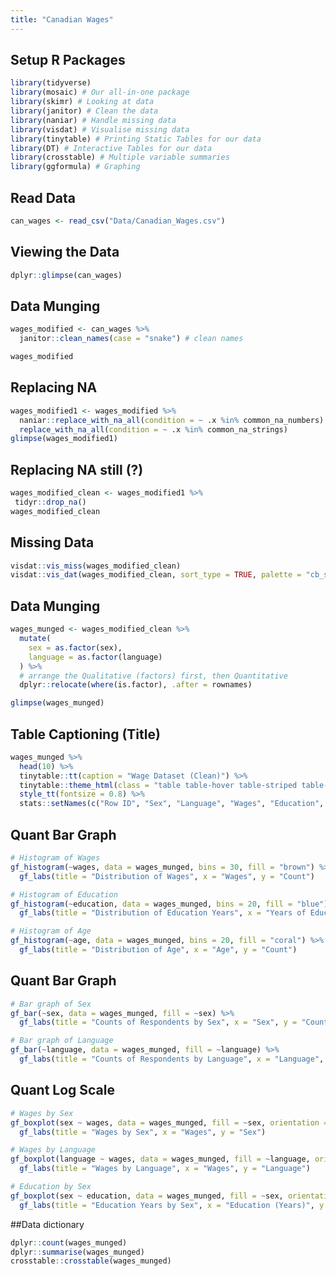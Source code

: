 ```yaml
---
title: "Canadian Wages"
---
```


## Setup R Packages

```r
library(tidyverse)
library(mosaic) # Our all-in-one package
library(skimr) # Looking at data
library(janitor) # Clean the data
library(naniar) # Handle missing data
library(visdat) # Visualise missing data
library(tinytable) # Printing Static Tables for our data
library(DT) # Interactive Tables for our data
library(crosstable) # Multiple variable summaries
library(ggformula) # Graphing
```

## Read Data

```r
can_wages <- read_csv("Data/Canadian_Wages.csv")
```

## Viewing the Data

```r
dplyr::glimpse(can_wages)
```

## Data Munging

```r
wages_modified <- can_wages %>%
  janitor::clean_names(case = "snake") # clean names

wages_modified
```

## Replacing NA

```r
wages_modified1 <- wages_modified %>%
  naniar::replace_with_na_all(condition = ~ .x %in% common_na_numbers) %>%
  replace_with_na_all(condition = ~ .x %in% common_na_strings)
glimpse(wages_modified1)
```

## Replacing NA still (?)

```r
wages_modified_clean <- wages_modified1 %>% 
 tidyr::drop_na() 
wages_modified_clean
```

## Missing Data

```r
visdat::vis_miss(wages_modified_clean)
visdat::vis_dat(wages_modified_clean, sort_type = TRUE, palette = "cb_safe")
```

## Data Munging

```r
wages_munged <- wages_modified_clean %>%
  mutate(
    sex = as.factor(sex),
    language = as.factor(language)
  ) %>%
  # arrange the Qualitative (factors) first, then Quantitative
  dplyr::relocate(where(is.factor), .after = rownames)

glimpse(wages_munged)

```

## Table Captioning (Title)

```r
wages_munged %>%
  head(10) %>%
  tinytable::tt(caption = "Wage Dataset (Clean)") %>%
  tinytable::theme_html(class = "table table-hover table-striped table-condensed") %>%
  style_tt(fontsize = 0.8) %>%
  stats::setNames(c("Row ID", "Sex", "Language", "Wages", "Education", "Age"))

```

## Quant Bar Graph

```r
# Histogram of Wages
gf_histogram(~wages, data = wages_munged, bins = 30, fill = "brown") %>%
  gf_labs(title = "Distribution of Wages", x = "Wages", y = "Count")

# Histogram of Education
gf_histogram(~education, data = wages_munged, bins = 20, fill = "blue") %>%
  gf_labs(title = "Distribution of Education Years", x = "Years of Education", y = "Count")

# Histogram of Age
gf_histogram(~age, data = wages_munged, bins = 20, fill = "coral") %>%
  gf_labs(title = "Distribution of Age", x = "Age", y = "Count")

```

## Quant Bar Graph

```r
# Bar graph of Sex
gf_bar(~sex, data = wages_munged, fill = ~sex) %>%
  gf_labs(title = "Counts of Respondents by Sex", x = "Sex", y = "Count")

# Bar graph of Language
gf_bar(~language, data = wages_munged, fill = ~language) %>%
  gf_labs(title = "Counts of Respondents by Language", x = "Language", y = "Count")

```



## Quant Log Scale
```r
# Wages by Sex
gf_boxplot(sex ~ wages, data = wages_munged, fill = ~sex, orientation = "y") %>%
  gf_labs(title = "Wages by Sex", x = "Wages", y = "Sex")

# Wages by Language
gf_boxplot(language ~ wages, data = wages_munged, fill = ~language, orientation = "y") %>%
  gf_labs(title = "Wages by Language", x = "Wages", y = "Language")

# Education by Sex
gf_boxplot(sex ~ education, data = wages_munged, fill = ~sex, orientation = "y") %>%
  gf_labs(title = "Education Years by Sex", x = "Education (Years)", y = "Sex")

```

##Data dictionary
```r
dplyr::count(wages_munged)
dplyr::summarise(wages_munged)
crosstable::crosstable(wages_munged)
```
